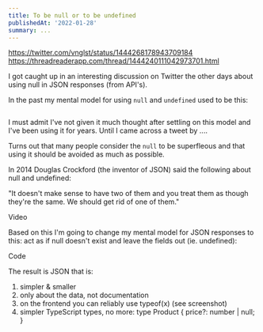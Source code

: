 ```yaml
---
title: To be null or to be undefined
publishedAt: '2022-01-28'
summary: ...
---
```


https://twitter.com/vnglst/status/1444268178943709184
https://threadreaderapp.com/thread/1444240111042973701.html

I got caught up in an interesting discussion on Twitter the other days about using null in JSON responses (from API's).

In the past my mental model for using `null` and `undefined` used to be this:

```

```

I must admit I've not given it much thought after settling on this model and I've been using it for years. Until I came across a tweet by ....

Turns out that many people consider the `null` to be superfleous and that using it should be avoided as much as possible.

In 2014 Douglas Crockford (the inventor of JSON) said the following about null and undefined:

"It doesn't make sense to have two of them and you treat them as though they're the same. We should get rid of one of them."

Video

Based on this I'm going to change my mental model for JSON responses to this: act as if null doesn't exist and leave the fields out (ie. undefined):

Code

The result is JSON that is:

1. simpler & smaller
2. only about the data, not documentation
3. on the frontend you can reliably use typeof(x) (see screenshot)
4. simpler TypeScript types, no more: type Product { price?: number | null; }
